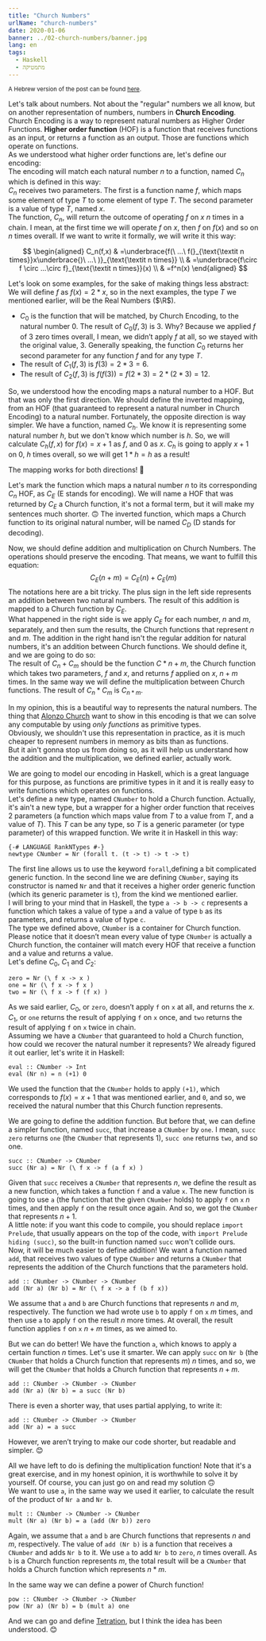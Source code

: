 ```yaml
---
title: "Church Numbers"
urlName: "church-numbers"
date: 2020-01-06
banner: ../02-church-numbers/banner.jpg
lang: en
tags:
  - Haskell
  - מתמטיקה
---
```


<small>
  A Hebrew version of the post can be found <a href="../">here</a>.
</small>

Let's talk about numbers. Not about the "regular" numbers we all know, but on another representation of numbers, numbers in **Church Encoding**.  
Church Encoding is a way to represent natural numbers as Higher Order Functions. **Higher order function** (HOF) is a function that receives functions as an input, or returns a function as an output. Those are functions which operate on functions.  
As we understood what higher order functions are, let's define our encoding:  
The encoding will match each natural number $n$ to a function, named $C_n$ which is defined in this way:  
$C_n$ receives two parameters. The first is a function name $f$, which maps some element of type $T$ to some element of type $T$. The second parameter is a value of type $T$, named $x$.  
The function, $C_n$, will return the outcome of operating $f$ on $x$ $n$ times in a chain. I mean, at the first time we will operate $f$ on $x$, then $f$ on $f(x)$ and so on $n$ times overall. If we want to write it formally, we will write it this way:

$$
\begin{aligned}
C_n(f,x)
& =\underbrace{f(\ ...\ f(}_{\text{\textit n times}}x\underbrace{)\ ...\ )}_{\text{\textit n times}} \\
& =\underbrace{f\circ f \circ ...\circ f}_{\text{\textit n times}}(x) \\
& =f^n(x)
\end{aligned}
$$

Let's look on some examples, for the sake of making things less abstract:  
We will define $f$ as $f(x)=2*x$, so in the next examples, the type $T$ we mentioned earlier, will be the Real Numbers ($\R$).

- $C_0$ is the function that will be matched, by Church Encoding, to the natural number $0$. The result of $C_0(f,3)$ is $3$. Why? Because we applied $f$ of $3$ zero times overall, I mean, we didn’t apply $f$ at all, so we stayed with the original value, $3$. Generally speaking, the function $C_0$ returns her second parameter for any function $f$ and for any type $T$.
- The result of $C_1(f,3)$ is $f(3)=2*3=6$.
- The result of $C_2(f,3)$ is $f(f(3))=f(2*3)=2*(2*3)=12$.

So, we understood how the encoding maps a natural number to a HOF. But that was only the first direction. We should define the inverted mapping, from an HOF (that guaranteed to represent a natural number in Church Encoding) to a natural number. Fortunately, the opposite direction is way simpler. We have a function, named $C_h$. We know it is representing some natural number $h$, but we don't know which number is $h$. So, we will calculate $C_h(f,x)$ for $f(x)=x+1$ as $f$, and $0$ as $x$. $C_h$ is going to apply $x+1$ on $0$, $h$ times overall, so we will get $1*h=h$ as a result!

The mapping works for both directions! 🥳

Let's mark the function which maps a natural number $n$ to its corresponding $C_n$ HOF, as $C_E$ (E stands for encoding). We will name a HOF that was returned by $C_E$ a Church function, it's not a formal term, but it will make my sentences much shorter. 🙃
The inverted function, which maps a Church function to its original natural number, will be named $C_D$ (D stands for decoding). 

Now, we should define addition and multiplication on Church Numbers. The operations should preserve the encoding. That means, we want to fulfill this equation:
$$C_E(n+m)=C_E(n)+C_E(m)$$
The notations here are a bit tricky.
The plus sign in the left side represents an addition between two natural numbers. The result of this addition is mapped to a Church function by $C_E$.  
What happened in the right side is we apply $C_E$ for each number, $n$ and $m$, separately, and then sum the results, the Church functions that represent $n$ and $m$. The addition in the right hand isn't the regular addition for natural numbers, it's an addition between Church functions. We should define it, and we are going to do so:  
The result of $C_n+C_m$ should be the function $C*{n+m}$, the Church function which takes two parameters, $f$ and $x$, and returns $f$ applied on $x$, $n+m$ times. In the same way we will define the multiplication between Church functions. The result of $C_n*C_m$ is $C_{n*m}$.

In my opinion, this is a beautiful way to represents the natural numbers. The thing that [Alonzo Church](https://en.wikipedia.org/wiki/Alonzo_Church) want to show in this encoding is that we can solve any computable by using _only functions_ as primitive types.  
Obviously, we shouldn't use this representation in practice, as it is much cheaper to represent numbers in memory as bits than as functions.  
But it ain't gonna stop us from doing so, as it will help us understand how the addition and the multiplication, we defined earlier, actually work.

We are going to model our encoding in Haskell, which is a great language for this purpose, as functions are primitive types in it and it is really easy to write functions which operates on functions.  
Let's define a new type, named `CNumber` to hold a Church function. Actually, it's ain't a new type, but a wrapper for a higher order function that receives 2 parameters (a function which maps value from $T$ to a value from $T$, and a value of $T$). This $T$ can be any type, so $T$ is a generic parameter (or type parameter) of this wrapped function. We write it in Haskell in this way:

```hs:gist=SophiaSaiada/4bcdc401767be16c95d3f17c8daef0e1#file-churchnumbers-hs-L1-L5
{-# LANGUAGE RankNTypes #-}
newtype CNumber = Nr (forall t. (t -> t) -> t -> t)
```

The first line allows us to use the keyword `forall`,defining a bit complicated generic function. In the second line we are defining `CNumber`, saying its constructor is named `Nr` and that it receives a higher order generic function (which its generic parameter is `t`), from the kind we mentioned earlier.  
I will bring to your mind that in Haskell, the type `a -> b -> c` represents a function which takes a value of type `a` and a value of type `b` as its parameters, and returns a value of type `c`.  
The type we defined above, `CNumber` is a container for Church function. Please notice that it doesn’t mean every value of type `CNumber` is actually a Church function, the container will match every HOF that receive a function and a value and returns a value.  
Let's define $C_0$, $C_1$ and $C_2$:

```hs:gist=SophiaSaiada/4bcdc401767be16c95d3f17c8daef0e1#file-churchnumbers-hs-L7-L10
zero = Nr (\ f x -> x )
one = Nr (\ f x -> f x )
two = Nr (\ f x -> f (f x) )
```

As we said earlier, $C_0$, or `zero`, doesn’t apply `f` on `x` at all, and returns the $x$. $C_1$, or `one` returns the result of applying `f` on `x` once, and `two` returns the result of applying `f` on `x` twice in chain.  
Assuming we have a `CNumber` that guaranteed to hold a Church function, how could we recover the natural number it represents? We already figured it out earlier, let's write it in Haskell:

```hs:gist=SophiaSaiada/4bcdc401767be16c95d3f17c8daef0e1#file-churchnumbers-hs-L12-L13
eval :: CNumber -> Int
eval (Nr n) = n (+1) 0
```

We used the function that the `CNumber` holds to apply `(+1)`, which corresponds to $f(x)=x+1$ that was mentioned earlier, and `0`, and so, we received the natural number that this Church function represents.

We are going to define the addition function. But before that, we can define a simpler function, named `succ`, that increase a `CNumber` by `one`. I mean, `succ zero` returns `one` (the `CNumber` that represents $1$), `succ one` returns `two`, and so one.

```hs:gist=SophiaSaiada/4bcdc401767be16c95d3f17c8daef0e1#file-churchnumbers-hs-L15-L16
succ :: CNumber -> CNumber
succ (Nr a) = Nr (\ f x -> f (a f x) )
```

Given that `succ` receives a `CNumber` that represents $n$,
we define the result as a new function, which takes a function `f` and a value `x`.
The new function is going to use `a` (the function that the given `CNumber` holds) to apply `f` on `x` $n$ times, and then apply `f` on the result once again. And so, we got the `CNumber` that represents $n+1$.  
A little note: if you want this code to compile, you should replace `import Prelude`, that usually appears on the top of the code, with `import Prelude hiding (succ)`, so the built-in function named `succ` won't collide ours.  
Now, it will be much easier to define addition! We want a function named `add`, that receives two values of type `CNumber` and returns a `CNumber` that represents the addition of the Church functions that the parameters hold.

```hs:gist=SophiaSaiada/4bcdc401767be16c95d3f17c8daef0e1#file-churchnumbers-hs-L18-L19
add :: CNumber -> CNumber -> CNumber
add (Nr a) (Nr b) = Nr (\ f x -> a f (b f x))
```

We assume that `a` and `b` are Church functions that represents $n$ and $m$, respectively. The function we had wrote use `b` to apply `f` on `x` $m$ times, and then use `a` to apply `f` on the result $n$ more times. At overall, the result function applies `f` on `x` $n+m$ times, as we aimed to.

But we can do better! We have the function `a`, which knows to apply a certain function $n$ times. Let's use it smarter. We can apply `succ` on `Nr b` (the `CNumber` that holds a Church function that represents $m$) $n$ times, and so, we will get the `CNumber` that holds a Church function that represents $n+m$.

```hs:gist=SophiaSaiada/4bcdc401767be16c95d3f17c8daef0e1#file-churchnumbers-hs-L18-L20
add :: CNumber -> CNumber -> CNumber
add (Nr a) (Nr b) = a succ (Nr b)
```

There is even a shorter way, that uses partial applying, to write it:

```hs:gist=SophiaSaiada/4bcdc401767be16c95d3f17c8daef0e1#file-churchnumbers-hs-L18-L21
add :: CNumber -> CNumber -> CNumber
add (Nr a) = a succ
```

However, we aren’t trying to make our code shorter, but readable and simpler. 😊

All we have left to do is defining the multiplication function! Note that it's a great exercise, and in my honest opinion, it is worthwhile to solve it by yourself. Of course, you can just go on and read my solution 🙃  
We want to use `a`, in the same way we used it earlier, to calculate the result of the product of `Nr a` and `Nr b`.

```hs:gist=SophiaSaiada/4bcdc401767be16c95d3f17c8daef0e1#file-churchnumbers-hs-L23-L25
mult :: CNumber -> CNumber -> CNumber
mult (Nr a) (Nr b) = a (add (Nr b)) zero
```

Again, we assume that `a` and `b` are Church functions that represents $n$ and $m$, respectively. The value of `add (Nr b)` is a function that receives a `CNumber` and adds `Nr b` to it. We use `a` to add `Nr b` to `zero`, $n$ times overall. As `b` is a Church function represents $m$, the total result will be a `CNumber` that holds a Church function which represents $n*m$.

In the same way we can define a power of Church function!

```hs:gist=SophiaSaiada/4bcdc401767be16c95d3f17c8daef0e1#file-churchnumbers-hs-L27-L29
pow :: CNumber -> CNumber -> CNumber
pow (Nr a) (Nr b) = b (mult a) one
```

And we can go and define [Tetration](https://en.wikipedia.org/wiki/Tetration), but I think the idea has been understood. 😊
